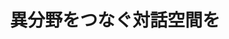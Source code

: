 ﻿---
title: "異分野をつなぐ対話空間を"
category: "環境・社会理工学院院"
vol: "92"
interviewee: "野原 佳代子"
url: ""
tags: []
pdf: "92-2-nohara.pdf"
career: ""
preface: "それぞれの専門分野の垣根を超えた交わりがイノベーションに必要になってくる時代。分野の壁を越え、 どうやったら相手の言っていることを理解し、自分の言いたいことを相手に分かるように伝えるか。人の コミュニケーションから見えてくる世界とは何なのだろうか"
---
